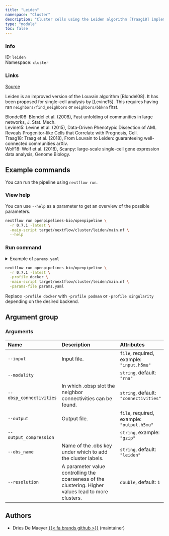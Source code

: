 ```yaml
---
title: "Leiden"
namespace: "Cluster"
description: "Cluster cells using the Leiden algorithm [Traag18] implemented in the Scanpy framework [Wolf18]."
type: "module"
toc: false
---
```


::: {.column-margin}

### Info

ID: `leiden`  
Namespace: `cluster`

### Links
[Source](https://github.com/openpipelines-bio/openpipeline/blob/main/openpipelines/src/cluster/leiden){.btn-action .btn-sm .btn-info .btn role="button"}

:::


Leiden is an improved version of the Louvain algorithm [Blondel08]. 
It has been proposed for single-cell analysis by [Levine15]. 
This requires having ran `neighbors/find_neighbors` or `neighbors/bbknn` first.

Blondel08: Blondel et al. (2008), Fast unfolding of communities in large networks, J. Stat. Mech.  
Levine15: Levine et al. (2015), Data-Driven Phenotypic Dissection of AML Reveals Progenitor-like Cells that Correlate with Prognosis, Cell.  
Traag18: Traag et al. (2018), From Louvain to Leiden: guaranteeing well-connected communities arXiv.  
Wolf18: Wolf et al. (2018), Scanpy: large-scale single-cell gene expression data analysis, Genome Biology.  


## Example commands

You can run the pipeline using `nextflow run`.

### View help

You can use `--help` as a parameter to get an overview of the possible parameters.

```bash
nextflow run openpipelines-bio/openpipeline \
  -r 0.7.1 -latest \
  -main-script target/nextflow/cluster/leiden/main.nf \
  --help
```

### Run command

<details>
<summary>Example of `params.yaml`</summary>
```yaml

```
</details>

```bash
nextflow run openpipelines-bio/openpipeline \
  -r 0.7.1 -latest \
  -profile docker \
  -main-script target/nextflow/cluster/leiden/main.nf \
  -params-file params.yaml
```

:::{.callout-note}
Replace `-profile docker` with `-profile podman` or `-profile singularity` depending on the desired backend.
:::

## Argument group

### Arguments

|Name                    |Description                                                                                          |Attributes                                 |
|:-----------------------|:----------------------------------------------------------------------------------------------------|:------------------------------------------|
|`--input`               |Input file.                                                                                          |`file`, required, example: `"input.h5mu"`  |
|`--modality`            |                                                                                                     |`string`, default: `"rna"`                 |
|`--obsp_connectivities` |In which .obsp slot the neighbor connectivities can be found.                                        |`string`, default: `"connectivities"`      |
|`--output`              |Output file.                                                                                         |`file`, required, example: `"output.h5mu"` |
|`--output_compression`  |                                                                                                     |`string`, example: `"gzip"`                |
|`--obs_name`            |Name of the .obs key under which to add the cluster labels.                                          |`string`, default: `"leiden"`              |
|`--resolution`          |A parameter value controlling the coarseness of the clustering. Higher values lead to more clusters. |`double`, default: `1`                     |

## Authors

  * Dries De Maeyer [{{< fa brands github >}}](https://github.com/ddemaeyer) (maintainer)
